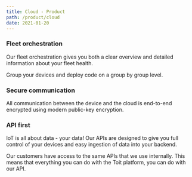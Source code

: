 ```yaml
---
title: Cloud - Product
path: /product/cloud
date: 2021-01-20
---
```



<HorizontalBlock theme={whiteBlueTheme}>
<HorizontalBlockItem>

### Fleet orchestration

Our fleet orchestration gives you both a clear overview and detailed information
about your fleet health.

Group your devices and deploy code on a group by group level.

</HorizontalBlockItem>
<HorizontalBlockItem>

</HorizontalBlockItem>
</HorizontalBlock>

<HorizontalBlock theme={greyBlueTheme}>
<HorizontalBlockItem>

</HorizontalBlockItem>
<HorizontalBlockItem>

### Secure communication

All communication between the device and the cloud is end-to-end encrypted using
modern public-key encryption.

</HorizontalBlockItem>
</HorizontalBlock>

<HorizontalBlock theme={whiteBlueTheme}>
<HorizontalBlockItem>

### API first

IoT is all about data - your data! Our APIs are designed to give you full
control of your devices and easy ingestion of data into your backend.

Our customers have access to the same APIs that we use internally. This means
that everything you can do with the Toit platform, you can do with our API.

</HorizontalBlockItem>
<HorizontalBlockItem>

</HorizontalBlockItem>
</HorizontalBlock>
